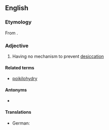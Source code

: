 ==English==

===Etymology===
From {{confix|en|poikilo|hydric}}.

===Adjective===
{{en-adj|-}}

# {{lb|en|biology|of a plant}} Having no mechanism to prevent [[desiccation]]

====Related terms====
* [[poikilohydry]]

====Antonyms====
* {{l|en|homoiohydric}}

====Translations====
{{trans-top}}
* German: {{t+|de|poikilohydrisch}}
{{trans-mid}}
{{trans-bottom}}